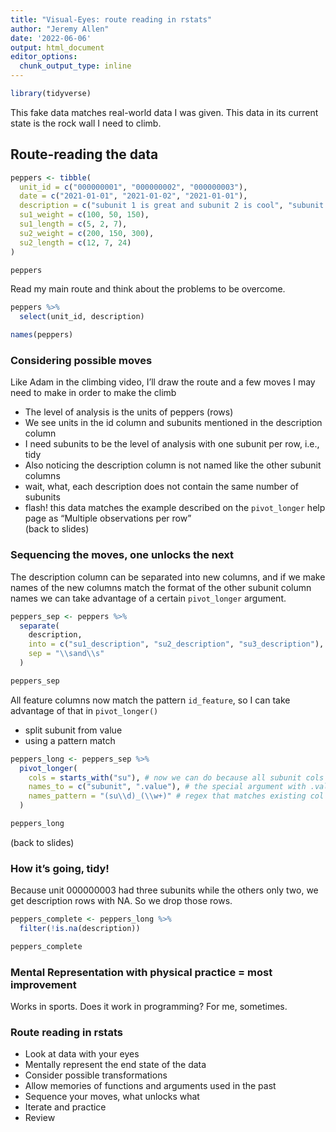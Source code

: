 ```yaml
---
title: "Visual-Eyes: route reading in rstats"
author: "Jeremy Allen"
date: '2022-06-06'
output: html_document
editor_options: 
  chunk_output_type: inline
---
```


```r

library(tidyverse)

```

This fake data matches real-world data I was given. This data in its current state is the rock wall I need to climb.

## Route-reading the data

```r

peppers <- tibble(
  unit_id = c("000000001", "000000002", "000000003"),
  date = c("2021-01-01", "2021-01-02", "2021-01-01"),
  description = c("subunit 1 is great and subunit 2 is cool", "subunit 1 is awesome and subunit 2 is amazing", "subunit 1 is bad and subunit 2 is gross and subunit 3 is rotten"),
  su1_weight = c(100, 50, 150),
  su1_length = c(5, 2, 7),
  su2_weight = c(200, 150, 300),
  su2_length = c(12, 7, 24)
)

peppers

```

Read my main route and think about the problems to be overcome.

```r

peppers %>% 
  select(unit_id, description)

```

```r

names(peppers)

```

### Considering possible moves

Like Adam in the climbing video, I'll draw the route and a few moves I may need to make in order to make the climb

-   The level of analysis is the units of peppers (rows)
-   We see units in the id column and subunits mentioned in the description column
-   I need subunits to be the level of analysis with one subunit per row, i.e., tidy
-   Also noticing the description column is not named like the other subunit columns
-   wait, what, each description does not contain the same number of subunits
-   flash! this data matches the example described on the `pivot_longer` help page as "Multiple observations per row"\
    (back to slides)

### Sequencing the moves, one unlocks the next

The description column can be separated into new columns, and if we make names of the new columns match the format of the other subunit column names we can take advantage of a certain `pivot_longer` argument.

```r

peppers_sep <- peppers %>%
  separate(
    description,
    into = c("su1_description", "su2_description", "su3_description"),
    sep = "\\sand\\s"
  )

peppers_sep

```

All feature columns now match the pattern `id_feature`, so I can take advantage of that in `pivot_longer()`

-   split subunit from value
-   using a pattern match

```r

peppers_long <- peppers_sep %>%
  pivot_longer(
    cols = starts_with("su"), # now we can do because all subunit cols start this way now
    names_to = c("subunit", ".value"), # the special argument with .value!
    names_pattern = "(su\\d)_(\\w+)" # regex that matches existing col names
  )

peppers_long

```

(back to slides)

### How it's going, tidy!

Because unit 000000003 had three subunits while the others only two, we get description rows with NA. So we drop those rows.

```r

peppers_complete <- peppers_long %>%
  filter(!is.na(description))

peppers_complete

```

### Mental Representation with physical practice = most improvement

Works in sports. Does it work in programming? For me, sometimes.

### Route reading in rstats

-   Look at data with your eyes
-   Mentally represent the end state of the data
-   Consider possible transformations
-   Allow memories of functions and arguments used in the past
-   Sequence your moves, what unlocks what
-   Iterate and practice
-   Review
